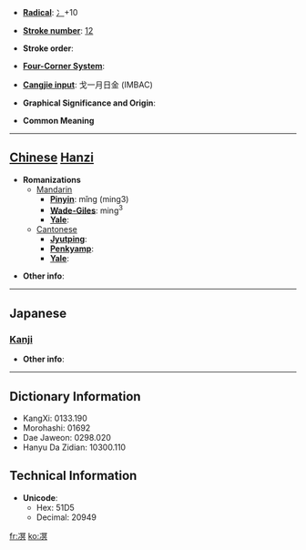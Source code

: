 * '''[[Wiktionary:Chinese radical index| Radical]]''': [[Wiktionary:Chinese radical index 冫|冫]]+10

* '''[[Wiktionary:Chinese total strokes index|Stroke number]]''': [[Wiktionary:Chinese total strokes index 12|12]]

* '''Stroke order''': 

* '''[[Wiktionary:Chinese four corner index|Four-Corner System]]''': 

* '''[[Wiktionary:Chinese Cangjie index|Cangjie input]]''': 戈一月日金 (IMBAC)

* '''Graphical Significance and Origin''': 

* '''Common Meaning'''

----

== [[Chinese]] [[Hanzi]] ==

* '''Romanizations'''
** [[Mandarin]]
*** '''[[Pinyin]]''': mǐng (ming3)
*** '''[[Wade-Giles]]''': ming<sup>3</sup>
*** '''[[Yale]]''': 
**[[Cantonese]]
***'''[[Jyutping]]''':
***'''[[Penkyamp]]''': 
***'''[[Yale]]''': 

* '''Other info''': 

----

==Japanese==
===[[Kanji]]===
{{kanji|on readings=[[べい]] (bei), [[みょう]] (myō)
|kun readings=[[こおるさま]] (koorusama)
}}

* '''Other info''':  

----

== Dictionary Information ==

* KangXi: 0133.190
* Morohashi: 01692
* Dae Jaweon: 0298.020
* Hanyu Da Zidian: 10300.110

== Technical Information ==

* '''Unicode''':
** Hex: 51D5
** Decimal: 20949

[[fr:凕]]
[[ko:凕]]
